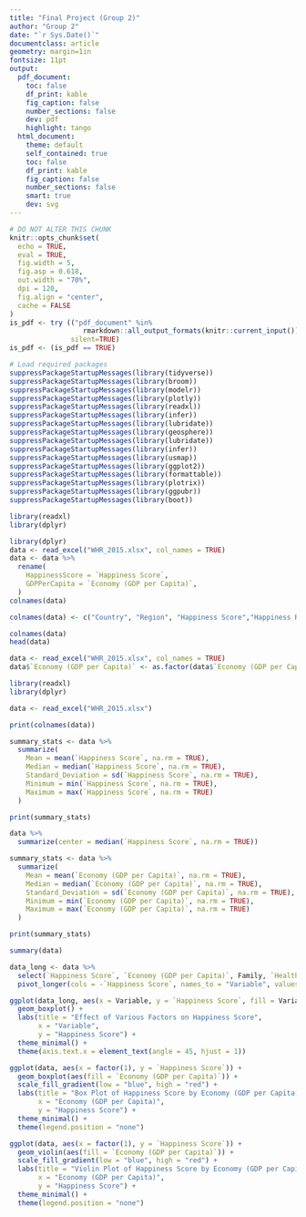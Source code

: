 ```yaml
---
title: "Final Project (Group 2)"
author: "Group 2"
date: "`r Sys.Date()`"
documentclass: article
geometry: margin=1in
fontsize: 11pt
output:
  pdf_document:
    toc: false
    df_print: kable
    fig_caption: false
    number_sections: false
    dev: pdf
    highlight: tango
  html_document:
    theme: default
    self_contained: true
    toc: false
    df_print: kable
    fig_caption: false
    number_sections: false
    smart: true
    dev: svg
---
```


```r
# DO NOT ALTER THIS CHUNK
knitr::opts_chunk$set(
  echo = TRUE,
  eval = TRUE,
  fig.width = 5,
  fig.asp = 0.618,
  out.width = "70%",
  dpi = 120,
  fig.align = "center",
  cache = FALSE
)
is_pdf <- try (("pdf_document" %in% 
                  rmarkdown::all_output_formats(knitr::current_input())), 
               silent=TRUE)
is_pdf <- (is_pdf == TRUE)

# Load required packages
suppressPackageStartupMessages(library(tidyverse))
suppressPackageStartupMessages(library(broom))
suppressPackageStartupMessages(library(modelr))
suppressPackageStartupMessages(library(plotly))
suppressPackageStartupMessages(library(readxl))
suppressPackageStartupMessages(library(infer))
suppressPackageStartupMessages(library(lubridate))
suppressPackageStartupMessages(library(geosphere))
suppressPackageStartupMessages(library(lubridate))
suppressPackageStartupMessages(library(infer))
suppressPackageStartupMessages(library(usmap))
suppressPackageStartupMessages(library(ggplot2))
suppressPackageStartupMessages(library(formattable))
suppressPackageStartupMessages(library(plotrix))
suppressPackageStartupMessages(library(ggpubr))
suppressPackageStartupMessages(library(boot))
```

```r
library(readxl)
library(dplyr)
```


```r
library(dplyr)
data <- read_excel("WHR_2015.xlsx", col_names = TRUE)
data <- data %>%
  rename(
    HappinessScore = `Happiness Score`,
    GDPPerCapita = `Economy (GDP per Capita)`, 
  )
colnames(data)
```

```r
colnames(data) <- c("Country", "Region", "Happiness Score","Happiness Rank","Economy (GDP per Capita","Health (Life Expectancy)", "Freedom", "Trust (Government Corruption)", "Family", "Generosity", "Dystopia Residual", "Standard Error") 
```

```r
colnames(data)
head(data)
```
```r
data <- read_excel("WHR_2015.xlsx", col_names = TRUE)
data$`Economy (GDP per Capita)` <- as.factor(data$`Economy (GDP per Capita)`)
```



```r
library(readxl)
library(dplyr)

data <- read_excel("WHR_2015.xlsx")

print(colnames(data))

summary_stats <- data %>%
  summarize(
    Mean = mean(`Happiness Score`, na.rm = TRUE),  
    Median = median(`Happiness Score`, na.rm = TRUE),  
    Standard_Deviation = sd(`Happiness Score`, na.rm = TRUE),
    Minimum = min(`Happiness Score`, na.rm = TRUE),
    Maximum = max(`Happiness Score`, na.rm = TRUE)
  )

print(summary_stats)

```


```r
data %>%
  summarize(center = median(`Happiness Score`, na.rm = TRUE))
```



```r
summary_stats <- data %>%
  summarize(
    Mean = mean(`Economy (GDP per Capita)`, na.rm = TRUE),  
    Median = median(`Economy (GDP per Capita)`, na.rm = TRUE),  
    Standard_Deviation = sd(`Economy (GDP per Capita)`, na.rm = TRUE),
    Minimum = min(`Economy (GDP per Capita)`, na.rm = TRUE),
    Maximum = max(`Economy (GDP per Capita)`, na.rm = TRUE)
  )

print(summary_stats)

```


```r
summary(data)

data_long <- data %>%
  select(`Happiness Score`, `Economy (GDP per Capita)`, Family, `Health (Life Expectancy)`, `Trust (Government Corruption)`, Generosity) %>%
  pivot_longer(cols = -`Happiness Score`, names_to = "Variable", values_to = "Value")

ggplot(data_long, aes(x = Variable, y = `Happiness Score`, fill = Variable)) +
  geom_boxplot() +
  labs(title = "Effect of Various Factors on Happiness Score",
       x = "Variable",
       y = "Happiness Score") +
  theme_minimal() +
  theme(axis.text.x = element_text(angle = 45, hjust = 1))  
```

```r
ggplot(data, aes(x = factor(1), y = `Happiness Score`)) +
  geom_boxplot(aes(fill = `Economy (GDP per Capita)`)) +
  scale_fill_gradient(low = "blue", high = "red") +
  labs(title = "Box Plot of Happiness Score by Economy (GDP per Capita)",
       x = "Economy (GDP per Capita)",
       y = "Happiness Score") +
  theme_minimal() +
  theme(legend.position = "none")  
```

```r
ggplot(data, aes(x = factor(1), y = `Happiness Score`)) +
  geom_violin(aes(fill = `Economy (GDP per Capita)`)) +
  scale_fill_gradient(low = "blue", high = "red") +
  labs(title = "Violin Plot of Happiness Score by Economy (GDP per Capita)",
       x = "Economy (GDP per Capita)",
       y = "Happiness Score") +
  theme_minimal() +
  theme(legend.position = "none")  
```

